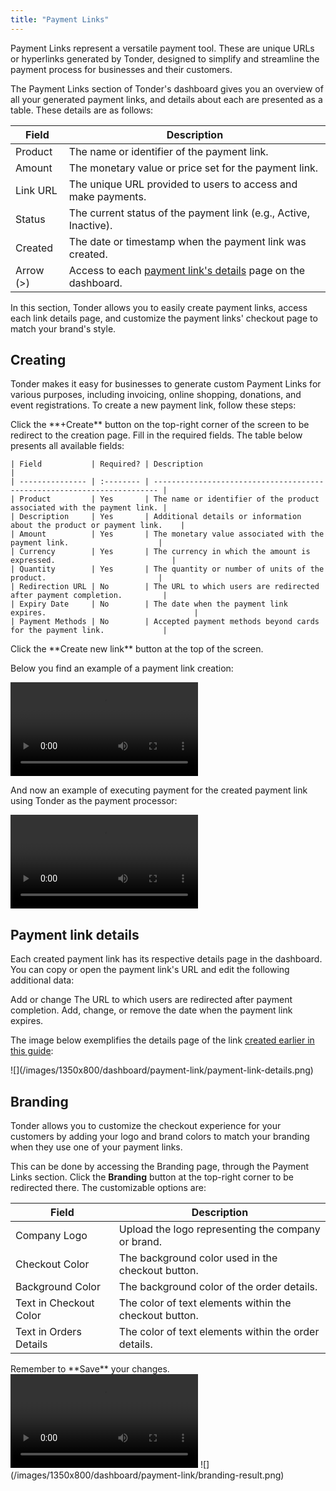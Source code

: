 ```yaml
---
title: "Payment Links"
---
```


Payment Links represent a versatile payment tool. These are unique URLs or hyperlinks generated by Tonder, designed to simplify and streamline the payment process for businesses and their customers.

The Payment Links section of Tonder's dashboard gives you an overview of all your generated payment links, and details about each are presented as a table. These details are as follows:

| Field    | Description                                                                           |
| -------- | ------------------------------------------------------------------------------------- |
| Product  | The name or identifier of the payment link.                                           |
| Amount   | The monetary value or price set for the payment link.                                 |
| Link URL | The unique URL provided to users to access and make payments.                         |
| Status   | The current status of the payment link (e.g., Active, Inactive).                      |
| Created  | The date or timestamp when the payment link was created.                              |
| Arrow (>)| Access to each [payment link's details](#payment-link-details) page on the dashboard. |

In this section, Tonder allows you to easily create payment links, access each link details page, and customize the payment links' checkout page to match your brand's style.

## Creating

Tonder makes it easy for businesses to generate custom Payment Links for various purposes, including invoicing, online shopping, donations, and event registrations. To create a new payment link, follow these steps:

<Steps>
  <Step title="Start">
    Click the **+Create** button on the top-right corner of the screen to be redirect to the creation page.
  </Step>
  <Step title="Required fields">
    Fill in the required fields. The table below presents all available fields:

    | Field           | Required? | Description                                                             |
    | --------------- | :-------- | ----------------------------------------------------------------------- |
    | Product         | Yes       | The name or identifier of the product associated with the payment link. |
    | Description     | Yes       | Additional details or information about the product or payment link.    |
    | Amount          | Yes       | The monetary value associated with the payment link.                    |
    | Currency        | Yes       | The currency in which the amount is expressed.                          |
    | Quantity        | Yes       | The quantity or number of units of the product.                         |
    | Redirection URL | No        | The URL to which users are redirected after payment completion.         |
    | Expiry Date     | No        | The date when the payment link expires.                                 |
    | Payment Methods | No        | Accepted payment methods beyond cards for the payment link.             |
  </Step>
  <Step title="Save">
    Click the **Create new link** button at the top of the screen.
  </Step>
</Steps>

Below you find an example of a payment link creation:

<Frame>
  <video autoPlay controls>
    <source src="/videos/1350x800/payment-link-creation.mp4" type="video/mp4"/>
    Your browser does not support the video tag.
  </video>
</Frame>

And now an example of executing payment for the created payment link using Tonder as the payment processor:

<Frame>
  <video autoPlay controls>
    <source src="/videos/1350x800/payment-link-payment.mp4" type="video/mp4"/>
    Your browser does not support the video tag.
  </video>
</Frame>

## Payment link details

Each created payment link has its respective details page in the dashboard. You can copy or open the payment link's URL and edit the following additional data:

<CardGroup cols={2}>
  <Card title="Redirection URL">
    Add or change The URL to which users are redirected after payment completion.
  </Card>
  <Card title="Expiry Date">
    Add, change, or remove the date when the payment link expires.
  </Card>
</CardGroup>

The image below exemplifies the details page of the link [created earlier in this guide](#creating):

<Frame>![](/images/1350x800/dashboard/payment-link/payment-link-details.png)</Frame>

## Branding

Tonder allows you to customize the checkout experience for your customers by adding your logo and brand colors to match your branding when they use one of your payment links.

This can be done by accessing the Branding page, through the Payment Links section. Click the **Branding** button at the top-right corner to be redirected there. The customizable options are:

| Field                  | Description                                            |
| ---------------------- | ------------------------------------------------------ |
| Company Logo           | Upload the logo representing the company or brand.     |
| Checkout Color         | The background color used in the checkout button.      |
| Background Color       | The background color of the order details.             |
| Text in Checkout Color | The color of text elements within the checkout button. |
| Text in Orders Details | The color of text elements within the order details.   |

<Note>
  Remember to **Save** your changes.
</Note>

<Tabs>
  <Tab title="Editing" icon="pen-to-square">
    <Frame>
      <video autoPlay controls>
        <source src="/videos/1350x800/branding.mp4" type="video/mp4"/>
        Your browser does not support the video tag.
      </video>
    </Frame>
  </Tab>
  <Tab title="Result" icon="equals">
    <Frame>![](/images/1350x800/dashboard/payment-link/branding-result.png)</Frame>
  </Tab>
</Tabs>
